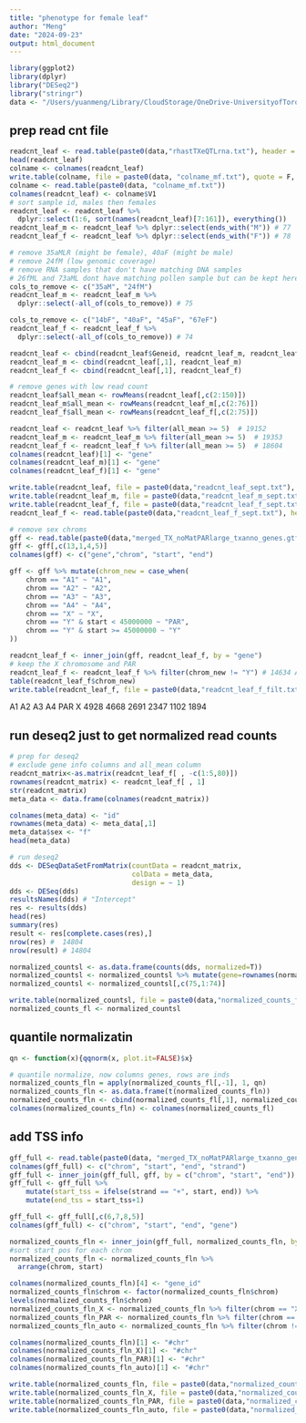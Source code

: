 ```yaml
---
title: "phenotype for female leaf"
author: "Meng"
date: "2024-09-23"
output: html_document
---
```


```r
library(ggplot2)
library(dplyr)
library("DESeq2")
library("stringr")
data <- "/Users/yuanmeng/Library/CloudStorage/OneDrive-UniversityofToronto/Manuscripts/rumex_eqtl/"
```

## prep read cnt file
```r
readcnt_leaf <- read.table(paste0(data,"rhastTXeQTLrna.txt"), header = T)
head(readcnt_leaf)
colname <- colnames(readcnt_leaf)
write.table(colname, file = paste0(data, "colname_mf.txt"), quote = F, row.names = F)
colname <- read.table(paste0(data, "colname_mf.txt"))
colnames(readcnt_leaf) <- colname$V1
# sort sample id, males then females
readcnt_leaf <- readcnt_leaf %>%
  dplyr::select(1:6, sort(names(readcnt_leaf)[7:161]), everything())
readcnt_leaf_m <- readcnt_leaf %>% dplyr::select(ends_with("M")) # 77
readcnt_leaf_f <- readcnt_leaf %>% dplyr::select(ends_with("F")) # 78

# remove 35aMLR (might be female), 40aF (might be male)
# remove 24fM (low genomic coverage)
# remove RNA samples that don't have matching DNA samples
# 26fML and 73aML dont have matching pollen sample but can be kept here
cols_to_remove <- c("35aM", "24fM")
readcnt_leaf_m <- readcnt_leaf_m %>%
  dplyr::select(-all_of(cols_to_remove)) # 75

cols_to_remove <- c("14bF", "40aF", "45aF", "67eF")
readcnt_leaf_f <- readcnt_leaf_f %>%
  dplyr::select(-all_of(cols_to_remove)) # 74

readcnt_leaf <- cbind(readcnt_leaf$Geneid, readcnt_leaf_m, readcnt_leaf_f)
readcnt_leaf_m <- cbind(readcnt_leaf[,1], readcnt_leaf_m)
readcnt_leaf_f <- cbind(readcnt_leaf[,1], readcnt_leaf_f)

# remove genes with low read count 
readcnt_leaf$all_mean <- rowMeans(readcnt_leaf[,c(2:150)])
readcnt_leaf_m$all_mean <- rowMeans(readcnt_leaf_m[,c(2:76)])
readcnt_leaf_f$all_mean <- rowMeans(readcnt_leaf_f[,c(2:75)])

readcnt_leaf <- readcnt_leaf %>% filter(all_mean >= 5)  # 19152
readcnt_leaf_m <- readcnt_leaf_m %>% filter(all_mean >= 5)  # 19353
readcnt_leaf_f <- readcnt_leaf_f %>% filter(all_mean >= 5)  # 18604
colnames(readcnt_leaf)[1] <- "gene"
colnames(readcnt_leaf_m)[1] <- "gene"
colnames(readcnt_leaf_f)[1] <- "gene"

write.table(readcnt_leaf, file = paste0(data,"readcnt_leaf_sept.txt"), row.names = FALSE, quote = F)
write.table(readcnt_leaf_m, file = paste0(data,"readcnt_leaf_m_sept.txt"), row.names = FALSE, quote = F)
write.table(readcnt_leaf_f, file = paste0(data,"readcnt_leaf_f_sept.txt"), row.names = FALSE, quote = F)
readcnt_leaf_f <- read.table(paste0(data,"readcnt_leaf_f_sept.txt"), header = T, check.names = F)

# remove sex chroms
gff <- read.table(paste0(data,"merged_TX_noMatPARlarge_txanno_genes.gtf"))
gff <- gff[,c(13,1,4,5)]
colnames(gff) <- c("gene","chrom", "start", "end")

gff <- gff %>% mutate(chrom_new = case_when(
    chrom == "A1" ~ "A1",
    chrom == "A2" ~ "A2",
    chrom == "A3" ~ "A3",
    chrom == "A4" ~ "A4",
    chrom == "X" ~ "X",
    chrom == "Y" & start < 45000000 ~ "PAR",
    chrom == "Y" & start >= 45000000 ~ "Y"
))

readcnt_leaf_f <- inner_join(gff, readcnt_leaf_f, by = "gene")
# keep the X chromosome and PAR
readcnt_leaf_f <- readcnt_leaf_f %>% filter(chrom_new != "Y") # 14634 A 17630
table(readcnt_leaf_f$chrom_new)
write.table(readcnt_leaf_f, file = paste0(data,"readcnt_leaf_f_filt.txt"), row.names = FALSE, quote = F)
```
A1   A2   A3   A4  PAR    X 
4928 4668 2691 2347 1102 1894

## run deseq2 just to get normalized read counts
```r
# prep for deseq2
# exclude gene info columns and all_mean column
readcnt_matrix<-as.matrix(readcnt_leaf_f[ , -c(1:5,80)]) 
rownames(readcnt_matrix) <- readcnt_leaf_f[ , 1]
str(readcnt_matrix)
meta_data <- data.frame(colnames(readcnt_matrix))

colnames(meta_data) <- "id"
rownames(meta_data) <- meta_data[,1]
meta_data$sex <- "f"
head(meta_data)

# run deseq2
dds <- DESeqDataSetFromMatrix(countData = readcnt_matrix, 
                              colData = meta_data,
                              design = ~ 1)
dds <- DESeq(dds)
resultsNames(dds) # "Intercept"
res <- results(dds)
head(res)
summary(res)
result <- res[complete.cases(res),]
nrow(res) #  14804
nrow(result) # 14804

normalized_countsl <- as.data.frame(counts(dds, normalized=T))
normalized_countsl <- normalized_countsl %>% mutate(gene=rownames(normalized_countsl)) 
normalized_countsl <- normalized_countsl[,c(75,1:74)]

write.table(normalized_countsl, file = paste0(data,"normalized_counts_fl_sept.txt"), row.names = FALSE, quote = F)
normalized_counts_fl <- normalized_countsl
```

## quantile normalizatin
```r
qn <- function(x){qqnorm(x, plot.it=FALSE)$x}

# quantile normalize, now columns genes, rows are inds
normalized_counts_fln = apply(normalized_counts_fl[,-1], 1, qn)
normalized_counts_fln <- as.data.frame(t(normalized_counts_fln))
normalized_counts_fln <- cbind(normalized_counts_fl[,1], normalized_counts_fln)
colnames(normalized_counts_fln) <- colnames(normalized_counts_fl)
```

## add TSS info
```r
gff_full <- read.table(paste0(data, "merged_TX_noMatPARlarge_txanno_gene_full.bed"))
colnames(gff_full) <- c("chrom", "start", "end", "strand")
gff_full <- inner_join(gff_full, gff, by = c("chrom", "start", "end"))
gff_full <- gff_full %>%
    mutate(start_tss = ifelse(strand == "+", start, end)) %>%
    mutate(end_tss = start_tss+1) 

gff_full <- gff_full[,c(6,7,8,5)]
colnames(gff_full) <- c("chrom", "start", "end", "gene")

normalized_counts_fln <- inner_join(gff_full, normalized_counts_fln, by = "gene")
#sort start pos for each chrom
normalized_counts_fln <- normalized_counts_fln %>%
  arrange(chrom, start) 

colnames(normalized_counts_fln)[4] <- "gene_id"
normalized_counts_fln$chrom <- factor(normalized_counts_fln$chrom)
levels(normalized_counts_fln$chrom)
normalized_counts_fln_X <- normalized_counts_fln %>% filter(chrom == "X") #1894
normalized_counts_fln_PAR <- normalized_counts_fln %>% filter(chrom == "PAR") #1102
normalized_counts_fln_auto <- normalized_counts_fln %>% filter(chrom != "PAR" & chrom != "X") #14634

colnames(normalized_counts_fln)[1] <- "#chr"
colnames(normalized_counts_fln_X)[1] <- "#chr"
colnames(normalized_counts_fln_PAR)[1] <- "#chr"
colnames(normalized_counts_fln_auto)[1] <- "#chr"

write.table(normalized_counts_fln, file = paste0(data,"normalized_counts_fln_X_PAR.bed"), row.names = FALSE, quote = F, sep = "\t")
write.table(normalized_counts_fln_X, file = paste0(data,"normalized_counts_fln_X.bed"), row.names = FALSE, quote = F, sep = "\t")
write.table(normalized_counts_fln_PAR, file = paste0(data,"normalized_counts_fln_PAR.bed"), row.names = FALSE, quote = F, sep = "\t")
write.table(normalized_counts_fln_auto, file = paste0(data,"normalized_counts_fln_auto.bed"), row.names = FALSE, quote = F, sep = "\t")

```


